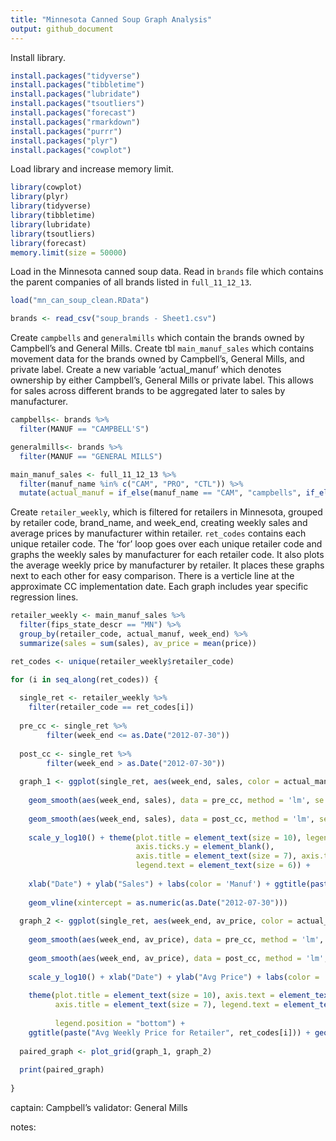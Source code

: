 ```yaml
---
title: "Minnesota Canned Soup Graph Analysis"
output: github_document
---
```


Install library.
```r
install.packages("tidyverse")
install.packages("tibbletime")
install.packages("lubridate")
install.packages("tsoutliers")
install.packages("forecast")
install.packages("rmarkdown")
install.packages("purrr")
install.packages("plyr")
install.packages("cowplot")
```

Load library and increase memory limit.
```r
library(cowplot)
library(plyr)
library(tidyverse)
library(tibbletime)
library(lubridate)
library(tsoutliers)
library(forecast)
memory.limit(size = 50000)
```

Load in the Minnesota canned soup data. Read in `brands` file which contains the parent companies of all brands listed in `full_11_12_13`.
```r
load("mn_can_soup_clean.RData")

brands <- read_csv("soup_brands - Sheet1.csv")
```

Create `campbells` and `generalmills` which contain the brands owned by Campbell's and General Mills. Create tbl `main_manuf_sales` which contains movement data for the brands owned by Campbell's, General Mills, and private label. Create a new variable 'actual_manuf' which denotes ownership by either Campbell's, General Mills or private label.
This allows for sales across different brands to be aggregated later to sales by manufacturer.
```r
campbells<- brands %>%
  filter(MANUF == "CAMPBELL'S")

generalmills<- brands %>%
  filter(MANUF == "GENERAL MILLS")

main_manuf_sales <- full_11_12_13 %>%
  filter(manuf_name %in% c("CAM", "PRO", "CTL")) %>%
  mutate(actual_manuf = if_else(manuf_name == "CAM", "campbells", if_else(manuf_name=="PRO", "generalmills", "CTL")))
```

Create `retailer_weekly`, which is filtered for retailers in Minnesota, grouped by retailer code, brand_name, and week_end, creating weekly sales and average prices by manufacturer within retailer. `ret_codes` contains each unique retailer code. The 'for' loop goes over each unique retailer code and graphs the weekly sales by manufacturer for each retailer code. It also plots the average weekly price by manufacturer by retailer. It places these graphs next to each other for easy comparison. There is a verticle line at the approximate CC implementation date. Each graph includes year specific regression lines.
```r
retailer_weekly <- main_manuf_sales %>%
  filter(fips_state_descr == "MN") %>%
  group_by(retailer_code, actual_manuf, week_end) %>%
  summarize(sales = sum(sales), av_price = mean(price))

ret_codes <- unique(retailer_weekly$retailer_code)

for (i in seq_along(ret_codes)) {
  
  single_ret <- retailer_weekly %>%
    filter(retailer_code == ret_codes[i])
  
  pre_cc <- single_ret %>%
        filter(week_end <= as.Date("2012-07-30"))
  
  post_cc <- single_ret %>%
        filter(week_end > as.Date("2012-07-30"))
  
  graph_1 <- ggplot(single_ret, aes(week_end, sales, color = actual_manuf)) + geom_line() + 
    
    geom_smooth(aes(week_end, sales), data = pre_cc, method = 'lm', se = FALSE) +
    
    geom_smooth(aes(week_end, sales), data = post_cc, method = 'lm', se = FALSE) +
    
    scale_y_log10() + theme(plot.title = element_text(size = 10), legend.position = "bottom", axis.text.y = element_blank(), 
                            axis.ticks.y = element_blank(), 
                            axis.title = element_text(size = 7), axis.text = element_text(size = 7), legend.title = element_text(size = 6),
                            legend.text = element_text(size = 6)) + 
    
    xlab("Date") + ylab("Sales") + labs(color = 'Manuf') + ggtitle(paste("Weekly Sales for Retailer", ret_codes[i])) + 
    
    geom_vline(xintercept = as.numeric(as.Date("2012-07-30")))
  
  graph_2 <- ggplot(single_ret, aes(week_end, av_price, color = actual_manuf)) + geom_line() + 
    
    geom_smooth(aes(week_end, av_price), data = pre_cc, method = 'lm', se = FALSE) +
    
    geom_smooth(aes(week_end, av_price), data = post_cc, method = 'lm', se = FALSE) +
    
    scale_y_log10() + xlab("Date") + ylab("Avg Price") + labs(color = 'Manuf') + 
    
    theme(plot.title = element_text(size = 10), axis.text = element_text(size = 7), 
          axis.title = element_text(size = 7), legend.text = element_text(size = 6), legend.title = element_text(size = 6), 
          
          legend.position = "bottom") +
    ggtitle(paste("Avg Weekly Price for Retailer", ret_codes[i])) + geom_vline(xintercept = as.numeric(as.Date("2012-07-30")))
  
  paired_graph <- plot_grid(graph_1, graph_2)
  
  print(paired_graph)
  
}
```

captain: Campbell's
validator: General Mills

notes: 


